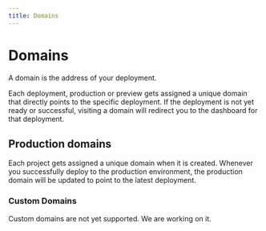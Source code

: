```yaml
---
title: Domains
---
```


# Domains

A domain is the address of your deployment.

Each deployment, production or preview gets assigned a unique domain that directly points to the specific deployment. If the deployment is not yet ready or successful, visiting a domain will redirect you to the dashboard for that deployment.

## Production domains

Each project gets assigned a unique domain when it is created. Whenever you successfully deploy to the production environment, the production domain will be updated to point to the latest deployment.

### Custom Domains

Custom domains are not yet supported. We are working on it.
